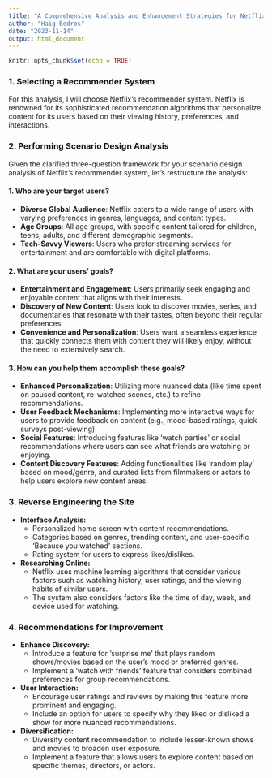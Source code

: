 ```yaml
---
title: "A Comprehensive Analysis and Enhancement Strategies for Netflix's Recommender System: A Scenario Design Approach"
author: "Haig Bedros"
date: "2023-11-14"
output: html_document
---
```


```r
knitr::opts_chunk$set(echo = TRUE)
```

### 1. Selecting a Recommender System

For this analysis, I will choose Netflix's recommender system. Netflix is renowned for its sophisticated recommendation algorithms that personalize content for its users based on their viewing history, preferences, and interactions.

### 2. Performing Scenario Design Analysis

Given the clarified three-question framework for your scenario design analysis of Netflix's recommender system, let's restructure the analysis:

#### 1. Who are your target users?
- **Diverse Global Audience**: Netflix caters to a wide range of users with varying preferences in genres, languages, and content types.
- **Age Groups**: All age groups, with specific content tailored for children, teens, adults, and different demographic segments.
- **Tech-Savvy Viewers**: Users who prefer streaming services for entertainment and are comfortable with digital platforms.

#### 2. What are your users' goals?
- **Entertainment and Engagement**: Users primarily seek engaging and enjoyable content that aligns with their interests.
- **Discovery of New Content**: Users look to discover movies, series, and documentaries that resonate with their tastes, often beyond their regular preferences.
- **Convenience and Personalization**: Users want a seamless experience that quickly connects them with content they will likely enjoy, without the need to extensively search.

#### 3. How can you help them accomplish these goals?
- **Enhanced Personalization**: Utilizing more nuanced data (like time spent on paused content, re-watched scenes, etc.) to refine recommendations.
- **User Feedback Mechanisms**: Implementing more interactive ways for users to provide feedback on content (e.g., mood-based ratings, quick surveys post-viewing).
- **Social Features**: Introducing features like 'watch parties' or social recommendations where users can see what friends are watching or enjoying.
- **Content Discovery Features**: Adding functionalities like 'random play' based on mood/genre, and curated lists from filmmakers or actors to help users explore new content areas.

### 3. Reverse Engineering the Site

- **Interface Analysis:**
  - Personalized home screen with content recommendations.
  - Categories based on genres, trending content, and user-specific 'Because you watched' sections.
  - Rating system for users to express likes/dislikes.

- **Researching Online:**
  - Netflix uses machine learning algorithms that consider various factors such as watching history, user ratings, and the viewing habits of similar users.
  - The system also considers factors like the time of day, week, and device used for watching.

### 4. Recommendations for Improvement

- **Enhance Discovery:**
  - Introduce a feature for 'surprise me' that plays random shows/movies based on the user's mood or preferred genres.
  - Implement a 'watch with friends' feature that considers combined preferences for group recommendations.

- **User Interaction:**
  - Encourage user ratings and reviews by making this feature more prominent and engaging.
  - Include an option for users to specify why they liked or disliked a show for more nuanced recommendations.

- **Diversification:**
  - Diversify content recommendation to include lesser-known shows and movies to broaden user exposure.
  - Implement a feature that allows users to explore content based on specific themes, directors, or actors.
  
